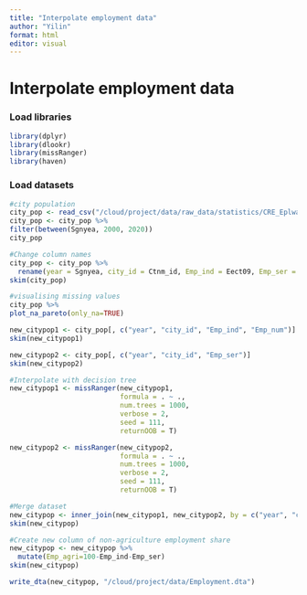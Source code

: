 ```yaml
---
title: "Interpolate employment data"
author: "Yilin"
format: html
editor: visual
---
```


# Interpolate employment data

### Load libraries
```r
library(dplyr)
library(dlookr)
library(missRanger)
library(haven)
```

### Load datasets
```r
#city population
city_pop <- read_csv("/cloud/project/data/raw_data/statistics/CRE_Eplwagct.csv")
city_pop <- city_pop %>%
filter(between(Sgnyea, 2000, 2020))
city_pop
```


```r
#Change column names
city_pop <- city_pop %>%
  rename(year = Sgnyea, city_id = Ctnm_id, Emp_ind = Eect09, Emp_ser = Eect10, Emp_num = Eect05)
skim(city_pop)
```

```r
#visualising missing values
city_pop %>%
plot_na_pareto(only_na=TRUE)
```

```r
new_citypop1 <- city_pop[, c("year", "city_id", "Emp_ind", "Emp_num")]
skim(new_citypop1)
```

```r
new_citypop2 <- city_pop[, c("year", "city_id", "Emp_ser")]
skim(new_citypop2)
```


```r
#Interpolate with decision tree
new_citypop1 <- missRanger(new_citypop1, 
                           formula = . ~ .,
                           num.trees = 1000,
                           verbose = 2,
                           seed = 111,
                           returnOOB = T)
```

```r
new_citypop2 <- missRanger(new_citypop2, 
                           formula = . ~ .,
                           num.trees = 1000,
                           verbose = 2,
                           seed = 111,
                           returnOOB = T)
```

```r
#Merge dataset
new_citypop <- inner_join(new_citypop1, new_citypop2, by = c("year", "city_id"))
skim(new_citypop)
```


```r
#Create new column of non-agriculture employment share
new_citypop <- new_citypop %>%
  mutate(Emp_agri=100-Emp_ind-Emp_ser) 
skim(new_citypop)
```

```r
write_dta(new_citypop, "/cloud/project/data/Employment.dta")
```

